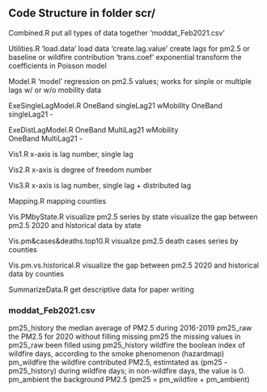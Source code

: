 ## Code Structure in folder scr/

Combined.R
  put all types of data together 'moddat_Feb2021.csv'

Utilities.R
    'load.data'           load data
    'create.lag.value'    create lags for pm2.5 or baseline or wildfire contribution 
    'trans.coef'          exponential transform the coefficients in Poisson model 
        
Model.R
    'model' regression on pm2.5 values; 
        works for sinple or multiple lags
        w/ or w/o mobility data 

ExeSingleLagModel.R 
      OneBand     singleLag21     wMobility 
      OneBand     singleLag21     -         
 
ExeDistLagModel.R 
      OneBand     MultiLag21      wMobility  
      OneBand     MultiLag21      -       

Vis1.R
    x-axis is lag number, single lag
    
Vis2.R
    x-axis is degree of freedom number

Vis3.R
    x-axis is lag number, single lag + distributed lag 

Mapping.R 
    mapping counties
  
Vis.PMbyState.R
    visualize pm2.5 series by state
    visualize the gap between pm2.5 2020 and historical data by state
    
Vis.pm&cases&deaths.top10.R
    visualize pm2.5 death cases series by counties

Vis.pm.vs.historical.R
   visualize the gap between pm2.5 2020 and historical data by counties

SummarizeData.R
    get descriptive data for paper writing
    
### moddat_Feb2021.csv
pm25_history  the median average of PM2.5 during 2016-2019
pm25_raw      the PM2.5 for 2020 without filling missing 
pm25          the missing values in pm25_raw been filled using pm25_history
wildfire      the boolean index of wildfire days, according to the smoke phenomenon (hazardmap)
pm_wildfire   the wildfire contributed PM2.5, estimtated as (pm25 - pm25_history) during wildfire days; in non-wildfire days, the value is 0.
pm_ambient    the background PM2.5 (pm25 = pm_wildfire + pm_ambient)

